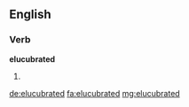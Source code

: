 ==English==

===Verb===
'''elucubrated'''

# {{en-past of|elucubrate}}

[[de:elucubrated]]
[[fa:elucubrated]]
[[mg:elucubrated]]